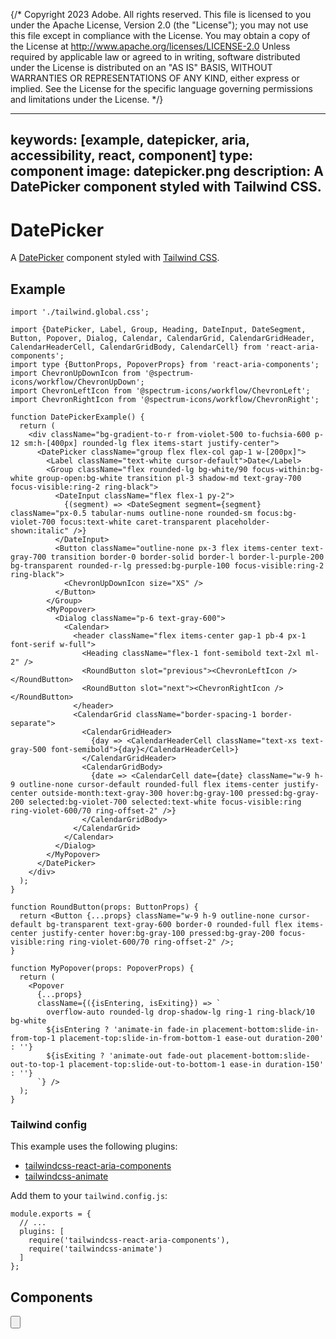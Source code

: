 {/* Copyright 2023 Adobe. All rights reserved.
This file is licensed to you under the Apache License, Version 2.0 (the "License");
you may not use this file except in compliance with the License. You may obtain a copy
of the License at http://www.apache.org/licenses/LICENSE-2.0
Unless required by applicable law or agreed to in writing, software distributed under
the License is distributed on an "AS IS" BASIS, WITHOUT WARRANTIES OR REPRESENTATIONS
OF ANY KIND, either express or implied. See the License for the specific language
governing permissions and limitations under the License. */}



---
keywords: [example, datepicker, aria, accessibility, react, component]
type: component
image: datepicker.png
description: A DatePicker component styled with Tailwind CSS.
---

# DatePicker

A [DatePicker](../DatePicker.html) component styled with [Tailwind CSS](https://tailwindcss.com/).

## Example

```tsx import
import './tailwind.global.css';
```

```tsx example standalone
import {DatePicker, Label, Group, Heading, DateInput, DateSegment, Button, Popover, Dialog, Calendar, CalendarGrid, CalendarGridHeader, CalendarHeaderCell, CalendarGridBody, CalendarCell} from 'react-aria-components';
import type {ButtonProps, PopoverProps} from 'react-aria-components';
import ChevronUpDownIcon from '@spectrum-icons/workflow/ChevronUpDown';
import ChevronLeftIcon from '@spectrum-icons/workflow/ChevronLeft';
import ChevronRightIcon from '@spectrum-icons/workflow/ChevronRight';

function DatePickerExample() {
  return (
    <div className="bg-gradient-to-r from-violet-500 to-fuchsia-600 p-12 sm:h-[400px] rounded-lg flex items-start justify-center">
      <DatePicker className="group flex flex-col gap-1 w-[200px]">
        <Label className="text-white cursor-default">Date</Label>
        <Group className="flex rounded-lg bg-white/90 focus-within:bg-white group-open:bg-white transition pl-3 shadow-md text-gray-700 focus-visible:ring-2 ring-black">
          <DateInput className="flex flex-1 py-2">
            {(segment) => <DateSegment segment={segment} className="px-0.5 tabular-nums outline-none rounded-sm focus:bg-violet-700 focus:text-white caret-transparent placeholder-shown:italic" />}
          </DateInput>
          <Button className="outline-none px-3 flex items-center text-gray-700 transition border-0 border-solid border-l border-l-purple-200 bg-transparent rounded-r-lg pressed:bg-purple-100 focus-visible:ring-2 ring-black">
            <ChevronUpDownIcon size="XS" />
          </Button>
        </Group>
        <MyPopover>
          <Dialog className="p-6 text-gray-600">
            <Calendar>
              <header className="flex items-center gap-1 pb-4 px-1 font-serif w-full">
                <Heading className="flex-1 font-semibold text-2xl ml-2" />
                <RoundButton slot="previous"><ChevronLeftIcon /></RoundButton>
                <RoundButton slot="next"><ChevronRightIcon /></RoundButton>
              </header>
              <CalendarGrid className="border-spacing-1 border-separate">
                <CalendarGridHeader>
                  {day => <CalendarHeaderCell className="text-xs text-gray-500 font-semibold">{day}</CalendarHeaderCell>}
                </CalendarGridHeader>
                <CalendarGridBody>
                  {date => <CalendarCell date={date} className="w-9 h-9 outline-none cursor-default rounded-full flex items-center justify-center outside-month:text-gray-300 hover:bg-gray-100 pressed:bg-gray-200 selected:bg-violet-700 selected:text-white focus-visible:ring ring-violet-600/70 ring-offset-2" />}
                </CalendarGridBody>
              </CalendarGrid>
            </Calendar>
          </Dialog>
        </MyPopover>
      </DatePicker>
    </div>
  );
}

function RoundButton(props: ButtonProps) {
  return <Button {...props} className="w-9 h-9 outline-none cursor-default bg-transparent text-gray-600 border-0 rounded-full flex items-center justify-center hover:bg-gray-100 pressed:bg-gray-200 focus-visible:ring ring-violet-600/70 ring-offset-2" />;
}

function MyPopover(props: PopoverProps) {
  return (
    <Popover
      {...props}
      className={({isEntering, isExiting}) => `
        overflow-auto rounded-lg drop-shadow-lg ring-1 ring-black/10 bg-white
        ${isEntering ? 'animate-in fade-in placement-bottom:slide-in-from-top-1 placement-top:slide-in-from-bottom-1 ease-out duration-200' : ''}
        ${isExiting ? 'animate-out fade-out placement-bottom:slide-out-to-top-1 placement-top:slide-out-to-bottom-1 ease-in duration-150' : ''}
      `} />
  );
}
```

### Tailwind config

This example uses the following plugins:

* [tailwindcss-react-aria-components](../styling.html#plugin)
* [tailwindcss-animate](https://github.com/jamiebuilds/tailwindcss-animate)

Add them to your `tailwind.config.js`:

```tsx
module.exports = {
  // ...
  plugins: [
    require('tailwindcss-react-aria-components'),
    require('tailwindcss-animate')
  ]
};
```

## Components

<section className={styles.cardGroup} data-size="small">

<ExampleCard
  url="../DatePicker.html"
  title="DatePicker"
  description="A date picker combines a DateField and a Calendar popover.">
  <DatePicker />
</ExampleCard>

<ExampleCard
  url="../DateField.html"
  title="DateField"
  description="A date field allows a user to enter and edit date values using a keyboard.">
  <DateField />
</ExampleCard>

<ExampleCard
  url="../Calendar.html"
  title="Calendar"
  description="A calendar allows a user to select a single date from a date grid.">
  <Calendar />
</ExampleCard>

<ExampleCard
  url="../Button.html"
  title="Button"
  description="A button allows a user to perform an action.">
  <Button />
</ExampleCard>

<ExampleCard
  url="../Popover.html"
  title="Popover"
  description="A popover displays content in context with a trigger element.">
  <Popover />
</ExampleCard>

<ExampleCard
  url="../Dialog.html"
  title="Dialog"
  description="A dialog is an overlay shown above other content in an application.">
  <Dialog />
</ExampleCard>

</section>

